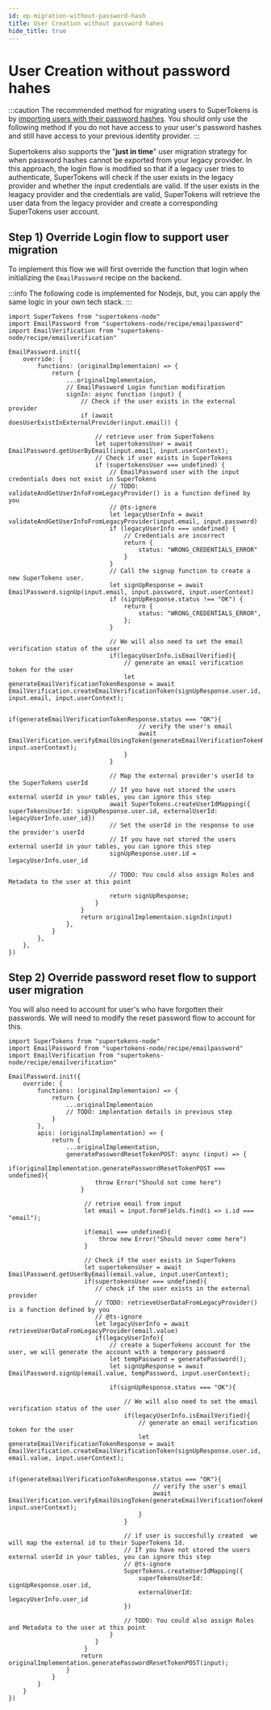 ```yaml
---
id: ep-migration-without-password-hash
title: User Creation without password hahes
hide_title: true
---
```


# User Creation without password hahes


:::caution
The recommended method for migrating users to SuperTokens is by [importing users with their password hashes](./user-creation).
You should only use the following method if you do not have access to your user's password hashes and still have access to your previous identity provider.
:::

Supertokens also supports the "**just in time**" user migration strategy for when password hashes cannot be exported from your legacy provider.
In this approach, the login flow is modified so that if a legacy user tries to authenticate, SuperTokens will check if the user exists in the legacy provider and whether the input credentials are valid.
If the user exists in the leagacy provider and the credentials are valid, SuperTokens will retrieve the user data from the legacy provider and create a corresponding SuperTokens user account. 


## Step 1) Override Login flow to support user migration

To implement this flow we will first override the function that login when initializing the `EmailPassword` recipe on the backend.

:::info
The following code is implemented for Nodejs, but, you can apply the same logic in your own tech stack.
:::


```tsx
import SuperTokens from "supertokens-node"
import EmailPassword from "supertokens-node/recipe/emailpassword"
import EmailVerification from "supertokens-node/recipe/emailverification"

EmailPassword.init({
    override: {
        functions: (originalImplementaion) => {
            return {
                ...originalImplementaion,
                // EmailPassword Login function modification
                signIn: async function (input) {
                    // Check if the user exists in the external provider
                    if (await doesUserExistInExternalProvider(input.email)) {
                        
                        // retrieve user from SuperTokens
                        let supertokensUser = await EmailPassword.getUserByEmail(input.email, input.userContext);
                        // Check if user exists in SuperTokens
                        if (supertokensUser === undefined) {
                            // EmailPassword user with the input credentials does not exist in SuperTokens
                            // TODO: validateAndGetUserInfoFromLegacyProvider() is a function defined by you
                            // @ts-ignore
                            let legacyUserInfo = await validateAndGetUserInfoFromLegacyProvider(input.email, input.password)
                            if (legacyUserInfo === undefined) {
                                // Credentials are incorrect
                                return {
                                    status: "WRONG_CREDENTIALS_ERROR"
                                }
                            }
                            // Call the signup function to create a new SuperTokens user.
                            let signUpResponse = await EmailPassword.signUp(input.email, input.password, input.userContext)
                            if (signUpResponse.status !== "OK") {
                                return {
                                    status: "WRONG_CREDENTIALS_ERROR",
                                };
                            }

                            // We will also need to set the email verification status of the user
                            if(legacyUserInfo.isEmailVerified){
                                // generate an email verification token for the user
                                let generateEmailVerificationTokenResponse = await  EmailVerification.createEmailVerificationToken(signUpResponse.user.id, input.email, input.userContext);

                                if(generateEmailVerificationTokenResponse.status === "OK"){
                                    // verify the user's email
                                    await EmailVerification.verifyEmailUsingToken(generateEmailVerificationTokenResponse.token, input.userContext);
                                }
                            }

                            // Map the external provider's userId to the SuperTokens userId
                            // If you have not stored the users external userId in your tables, you can ignore this step
                            await SuperTokens.createUserIdMapping({ superTokensUserId: signUpResponse.user.id, externalUserId: legacyUserInfo.user_id})
                            // Set the userId in the response to use the provider's userId
                            // If you have not stored the users external userId in your tables, you can ignore this step
                            signUpResponse.user.id = legacyUserInfo.user_id

                            // TODO: You could also assign Roles and Metadata to the user at this point
                            
                            return signUpResponse;
                        }
                    } 
                    return originalImplementaion.signIn(input)
                },
            }
        },
    },
})

```

## Step 2) Override password reset flow to support user migration

You will also need to account for user's who have forgotten their passwords. We will need to modify the reset password flow to account for this.

```tsx
import SuperTokens from "supertokens-node"
import EmailPassword from "supertokens-node/recipe/emailpassword"
import EmailVerification from "supertokens-node/recipe/emailverification"

EmailPassword.init({
    override: {
        functions: (originalImplementaion) => {
            return {
                ...originalImplementaion
                // TODO: implentation details in previous step
            }
        },
        apis: (originalImplementation) => {
            return {
                ...originalImplementation,
                generatePasswordResetTokenPOST: async (input) => {
                    if(originalImplementation.generatePasswordResetTokenPOST === undefined){
                        throw Error("Should not come here")
                    }

                     // retrive email from input
                     let email = input.formFields.find(i => i.id === "email");

                     if(email === undefined){
                         throw new Error("Should never come here")
                     }

                     // Check if the user exists in SuperTokens
                     let supertokensUser = await EmailPassword.getUserByEmail(email.value, input.userContext);
                     if(supertokensUser === undefined){
                        // check if the user exists in the external provider
                        // TODO: retrieveUserDataFromLegacyProvider() is a function defined by you
                        // @ts-ignore
                        let legacyUserInfo = await retrieveUserDataFromLegacyProvider(email.value)
                        if(legacyUserInfo){
                            // create a SuperTokens account for the user, we will generate the account with a temporary password
                            let tempPassword = generatePassword(); 
                            let signUpResponse = await EmailPassword.signUp(email.value, tempPassword, input.userContext);

                            if(signUpResponse.status === "OK"){
                                
                                // We will also need to set the email verification status of the user
                                if(legacyUserInfo.isEmailVerified){
                                    // generate an email verification token for the user
                                    let generateEmailVerificationTokenResponse = await  EmailVerification.createEmailVerificationToken(signUpResponse.user.id, email.value, input.userContext);

                                    if(generateEmailVerificationTokenResponse.status === "OK"){
                                        // verify the user's email
                                        await EmailVerification.verifyEmailUsingToken(generateEmailVerificationTokenResponse.token, input.userContext);
                                    }
                                }

                                // if user is succesfully created  we will map the external id to their SuperTokens Id. 
                                // If you have not stored the users external userId in your tables, you can ignore this step
                                // @ts-ignore
                                SuperTokens.createUserIdMapping({
                                    superTokensUserId: signUpResponse.user.id,
                                    externalUserId: legacyUserInfo.user_id
                                })
                                
                                // TODO: You could also assign Roles and Metadata to the user at this point
                            }
                        }  
                     }
                    return originalImplementation.generatePasswordResetTokenPOST(input);
                }
            }
        }
    }
})
```